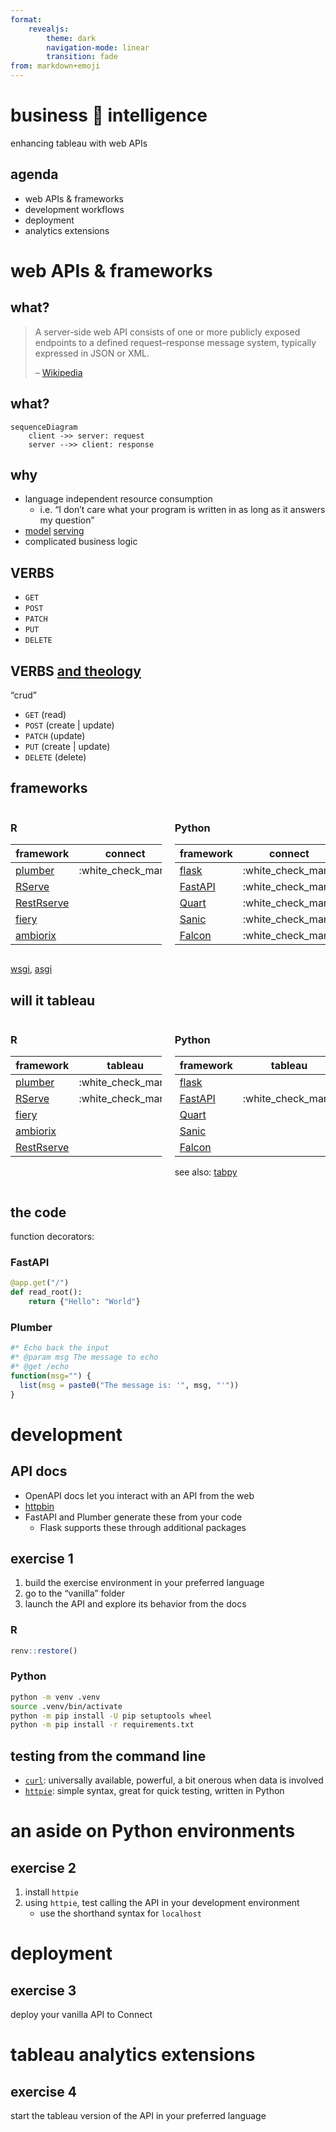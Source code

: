 ```yaml
---
format: 
    revealjs: 
        theme: dark
        navigation-mode: linear
        transition: fade
from: markdown+emoji
---
```


# business 🤝 intelligence

enhancing tableau with web APIs

## agenda

- web APIs & frameworks
- development workflows
- deployment
- analytics extensions

# web APIs & frameworks

## what?

> A server-side web API consists of one or more publicly exposed endpoints to a defined request–response message system, typically expressed in JSON or XML.
>
> -- [Wikipedia](https://en.wikipedia.org/wiki/Web_API)

## what?

```mermaid

sequenceDiagram
    client ->> server: request
    server -->> client: response
```

## why

- language independent resource consumption 
  - i.e. "I don't care what your program is written in as long as it answers my question"
- [model](https://rstudio.github.io/vetiver-r/) [serving](https://rstudio.github.io/vetiver-python/stable/)
- complicated business logic

## VERBS

- `GET`
- `POST`
- `PATCH`
- `PUT`
- `DELETE`

## VERBS [and theology](https://stackoverflow.com/questions/630453/what-is-the-difference-between-post-and-put-in-http)

"crud"

- `GET` (read)
- `POST` (create | update)
- `PATCH` (update)
- `PUT` (create | update)
- `DELETE` (delete)


## frameworks

::: columns

::: column
### R

| framework                                  | connect             |
| -------------------------------------------| :------------------:|
| [plumber](https://www.rplumber.io/)        | :white_check_mark:  |
| [RServe](https://www.rforge.net/Rserve/)   |                     |
| [RestRserve](https://restrserve.org/)      |                     |
| [fiery](https://fiery.data-imaginist.com/) |                     |
| [ambiorix](https://ambiorix.dev/)          |                     |


:::

::: column
### Python

| framework |      connect       |
| --------- |:------------------:|
| [flask](https://flask.palletsprojects.com/en/2.2.x/)     | :white_check_mark: |
| [FastAPI](https://fastapi.tiangolo.com/)   | :white_check_mark: |
| [Quart](https://quart.palletsprojects.com/en/latest/)     | :white_check_mark: |
| [Sanic](https://sanic.dev/)     | :white_check_mark: |
| [Falcon](https://falconframework.org/)    | :white_check_mark: | 

:::
:::

::: fragment
[wsgi](https://wsgi.readthedocs.io/en/latest/what.html), [asgi](https://asgi.readthedocs.io/en/latest/)
:::


##  will it tableau

::: columns

::: column
### R

| framework                                         | tableau            | 
| ------------------------------------------------- | -------            |
| [plumber](https://www.rplumber.io/)               | :white_check_mark: |
| [RServe](https://www.rforge.net/Rserve/)          | :white_check_mark: |
| [fiery](https://fiery.data-imaginist.com/)        |                    |
| [ambiorix](https://github.com/devOpifex/ambiorix) |                    |
| [RestRserve](https://restrserve.org/)             |                    |

:::

::: column
### Python

| framework                                             | tableau | 
| ----------------------------------------------------- | ------- |
| [flask](https://flask.palletsprojects.com/en/2.2.x/)  |         |
| [FastAPI](https://fastapi.tiangolo.com/)              | :white_check_mark:        |
| [Quart](https://quart.palletsprojects.com/en/latest/) |         |
| [Sanic](https://sanic.dev/)                           |         |
| [Falcon](https://falconframework.org/)                |         |

see also: [tabpy](https://github.com/tableau/TabPy)
:::
:::

## the code

function decorators:

::: {.panel-tabset}

### FastAPI

```python
@app.get("/")
def read_root():
    return {"Hello": "World"}
```

### Plumber

```r
#* Echo back the input
#* @param msg The message to echo
#* @get /echo
function(msg="") {
  list(msg = paste0("The message is: '", msg, "'"))
}
```
:::

# development

## API docs

- OpenAPI docs let you interact with an API from the web  
- [httpbin](https://httpbin.org)
- FastAPI and Plumber generate these from your code
  - Flask supports these through additional packages

## exercise 1

1. build the exercise environment in your preferred language 
2. go to the "vanilla" folder
3. launch the API and explore its behavior from the docs

::: {.panel-tabset}
### R
```r
renv::restore()
```
### Python
```bash
python -m venv .venv
source .venv/bin/activate
python -m pip install -U pip setuptools wheel
python -m pip install -r requirements.txt
```
:::

## testing from the command line

- [`curl`](https://curl.se/): universally available, powerful, a bit onerous when data is involved
- [`httpie`](https://httpie.io/cli): simple syntax, great for quick testing, written in Python

# an aside on Python environments

## exercise 2

1. install `httpie`
2. using `httpie`, test calling the API in your development environment
   - use the shorthand syntax for `localhost`

# deployment

## exercise 3

deploy your vanilla API to Connect

# tableau analytics extensions

## exercise 4

start the tableau version of the API in your preferred language